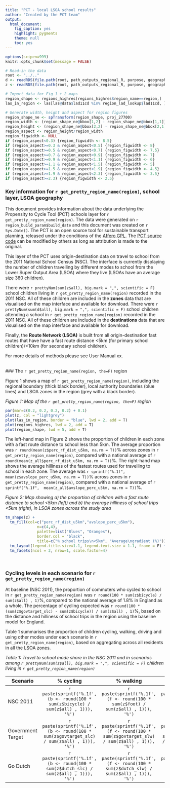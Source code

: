 ```yaml
---
title: "PCT - local LSOA school results"
author: "Created by the PCT team"
output: 
  html_document:
    fig_caption: yes
    highlight: pygments
    theme: null
    toc: yes
---
```


```r
options(scipen=999)
knitr::opts_chunk$set(message = FALSE)

# Read-in the data
root <- "../.."
d <- readRDS(file.path(root, path_outputs_regional_R, purpose, geography, region, "d.Rds"))
z <- readRDS(file.path(root, path_outputs_regional_R, purpose, geography, region, "z.Rds"))

# Import data for Fig 1 + 2 maps
region_shape <- regions_highres[regions_highres$region_name==region,]
las_in_region <- las[las@data$lad11cd %in% region_lad_lookup$lad11cd, ]

# Generate width, height and aspect for region figures
region_shape_ne <- spTransform(region_shape, proj_27700)
region_width <- (region_shape_ne@bbox[1,2] - region_shape_ne@bbox[1,1])/1000
region_height <- (region_shape_ne@bbox[2,2] - region_shape_ne@bbox[2,1])/1000
region_aspect <- region_height/region_width
region_figwidth <- NULL
if (region_aspect<0.3) {region_figwidth <- 8.5}
if (region_aspect>=0.3 & region_aspect<0.5) {region_figwidth <- 8}
if (region_aspect>=0.5 & region_aspect<0.7) {region_figwidth <- 7.5}
if (region_aspect>=0.7 & region_aspect<0.9) {region_figwidth <- 7}
if (region_aspect>=0.9 & region_aspect<1.1) {region_figwidth <- 6}
if (region_aspect>=1.1 & region_aspect<1.5) {region_figwidth <- 5}
if (region_aspect>=1.5 & region_aspect<1.9) {region_figwidth <- 4.5}
if (region_aspect>=1.9 & region_aspect<2.3) {region_figwidth <- 3.5}
if (region_aspect>=2.3) {region_figwidth <- 2.5}


```

### Key information for `r get_pretty_region_name(region)`, school layer, LSOA geography

This document provides information about the data underlying the Propensity to Cycle Tool (PCT) schools layer for `r get_pretty_region_name(region)`. The data were generated on `r region_build_param$build_date` and this document was created on `r Sys.Date()`. The PCT is an open source tool for sustainable transport planning, released under the conditions of the 
<a target="_blank" href="https://www.gnu.org/licenses/agpl-3.0">Affero GPL</a>. The <a target="_blank" href="https://github.com/npct">PCT source code</a> can be modified by others as long as attribution is made to the original.

This layer of the PCT uses origin-destination data on travel to school from the 2011 National School Census (NSC). The interface is currently displaying the number of children travelling by different modes to school from the Lower Super Output Area (LSOA) where they live (LSOAs have an average size 360 children). 

There were `r prettyNum(sum(z$all), big.mark = ",", scientific = F)` school children living in `r get_pretty_region_name(region)` recorded in the 2011 NSC. All of these children are included in the **zones** data that are visualised on the map interface and available for download.  There were `r prettyNum(sum(d$all), big.mark = ",", scientific = F)` school children attending a school in `r get_pretty_region_name(region)` recorded in the 2011 NSC. All of these children are included in the **destinations** data that are visualised on the map interface and available for download.  

Finally, the **Route Network (LSOA)** is built from all origin-destination fast routes that have have a fast route distance <5km (for primary school children)/<10km (for secondary school children). 

For more details of methods please see User Manual xx.

<br>
### The `r get_pretty_region_name(region, the=F)` region

Figure 1 shows a map of `r get_pretty_region_name(region)`, including the regional boundary (thick black border), local authority boundaries (blue lines) and LSOA zones in the region (grey with a black border). 

*Figure 1: Map of the `r get_pretty_region_name(region, the=F)` region*
```r
par(mar=c(0.2, 0.2, 0.2, 0.2) + 0.1)
plot(z, col = "lightgrey")
plot(las_in_region, border = "blue", lwd = 2, add = T)
plot(regions_highres, lwd = 2, add = T)
plot(region_shape, lwd = 5, add = T)
```
The left-hand map in Figure 2 shows the proportion of children in each zone with a fast route distance to school less than 5km.  The average proportion was `r round(mean(z$perc_rf_dist_u5km, na.rm = T))`% across zones in `r get_pretty_region_name(region)`, compared with a national average of `r round(mean(z_all$perc_rf_dist_u5km, na.rm = T))`%. The right-hand map shows the average hilliness of the fastest routes used for travelling to school in each zone.  The average was `r sprintf("%.1f", mean(z$avslope_perc_u5km, na.rm = T))`% across zones in `r get_pretty_region_name(region)`, compared with a national average of `r sprintf("%.1f",  mean(z_all$avslope_perc_u5km, na.rm = T))`%.

*Figure 2: Map showing a) the proportion of children with a fast route distance to school <5km (left) and b) the average hilliness of school trips <5km (right), in LSOA zones across the study area*
```r
tm_shape(z) +
  tm_fill(col=c("perc_rf_dist_u5km","avslope_perc_u5km"),
              n=c(4,4),
              palette=list("Blues", "Oranges"),
              border.col = "black",
              title=c("% school trips\n<5km", "Average\ngradient (%)")) +
  tm_layout(legend.title.size=1.1, legend.text.size = 1.1, frame = F) +
  tm_facets(ncol = 2, nrow=1, scale.factor=4)

```

<br>

### Cycling levels in each scenario for `r get_pretty_region_name(region)`

At baseline (NSC 2011), the proportion of commuters who cycled to school in `r get_pretty_region_name(region)` was 
`r round(100 * sum(z$bicycle) / sum(z$all) , 1)`%, compared to the national average of 1.8% in England as a whole.  The percentage of cycling expected was
`r round(100 * (sum(z$govtarget_slc) - sum(z$bicycle)) / sum(z$all) , 1)`%, based on the distance and hilliness of school trips in the region using the baseline model for England.

Table 1 summarises the proportion of children cycling, walking, driving and using other modes under each scenario in `r get_pretty_region_name(region)`, based on aggregating across all residents in all the LSOA zones.

*Table 1: Travel to school mode share in the NSC 2011 and in scenarios among `r prettyNum(sum(z$all), big.mark = ",", scientific = F)` children living in `r get_pretty_region_name(region)`* 

| Scenario | % cycling | % walking | % driven by car | % all other modes |
| ------------- |:-------------: |:-------------: |:--------------:| :----------------: |
| NSC 2011 | `r paste(sprintf('%.1f', (b <- round(100 * sum(z$bicycle) / sum(z$all) , 1))), '%')`|`r paste(sprintf('%.1f', (f <- round(100 * sum(z$foot) / sum(z$all) , 1))), '%')`|`r paste(sprintf('%.1f', (cd <- round(100 * sum(z$car) / sum(z$all) , 1))), '%')` | `r paste(sprintf('%.1f', (100 - b - f - cd)), '%')` |
| Government Target | `r paste(sprintf('%.1f', (b <- round(100 * sum(z$govtarget_slc) / sum(z$all) , 1))), '%')` | `r paste(sprintf('%.1f', (f <- round(100 * sum(z$govtarget_slw) / sum(z$all) , 1))), '%')`|`r paste(sprintf('%.1f', (cd <- round(100 * sum(z$govtarget_sld) / sum(z$all) , 1))), '%')` | `r paste(sprintf('%.1f', (100 - b - f - cd)), '%')` |
| Go Dutch | `r paste(sprintf('%.1f', (b <- round(100 * sum(z$dutch_slc) / sum(z$all) , 1))), '%')` | `r paste(sprintf('%.1f', (f <- round(100 * sum(z$dutch_slw) / sum(z$all) , 1))), '%')`|`r paste(sprintf('%.1f', (cd <- round(100 * sum(z$dutch_sld) / sum(z$all) , 1))), '%')` | `r paste(sprintf('%.1f', (100 - b - f - cd)), '%')` |

<br>

